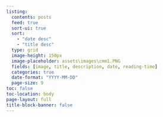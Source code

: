 ```yaml
---
listing:
  contents: posts
  feed: true
  sort-ui: true
  sort: 
    - "date desc"
    - "title desc"
  type: grid
  image-height: 150px
  image-placeholder: assets\images\cmm1.PNG
  fields: [image, title, description, date, reading-time]
  categories: true
  date-format: "YYYY-MM-DD"
  page-size: 9
toc: false
toc-location: body
page-layout: full
title-block-banner: false
---
```


